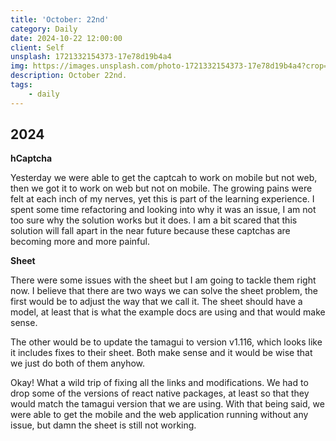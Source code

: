 ```yaml
---
title: 'October: 22nd'
category: Daily
date: 2024-10-22 12:00:00
client: Self
unsplash: 1721332154373-17e78d19b4a4
img: https://images.unsplash.com/photo-1721332154373-17e78d19b4a4?crop=entropy&cs=srgb&fm=jpg&ixid=MnwzNjM5Nzd8MHwxfHJhbmRvbXx8fHx8fHx8fDE2ODE3NDg2ODY&ixlib=rb-4.0.3&q=85
description: October 22nd.
tags:
    - daily
---
```



## 2024

**hCaptcha**

Yesterday we were able to get the captcah to work on mobile but not web, then we got it to work on web but not on mobile.
The growing pains were felt at each inch of my nerves, yet this is part of the learning experience.
I spent some time refactoring and looking into why it was an issue, I am not too sure why the solution works but it does.
I am a bit scared that this solution will fall apart in the near future because these captchas are becoming more and more painful.

**Sheet**

There were some issues with the sheet but I am going to tackle them right now.
I believe that there are two ways we can solve the sheet problem, the first would be to adjust the way that we call it.
The sheet should have a model, at least that is what the example docs are using and that would make sense.

The other would be to update the tamagui to version v1.116, which looks like it includes fixes to their sheet.
Both make sense and it would be wise that we just do both of them anyhow.

Okay! What a wild trip of fixing all the links and modifications.
We had to drop some of the versions of react native packages, at least so that they would match the tamagui version that we are using.
With that being said, we were able to get the mobile and the web application running without any issue, but damn the sheet is still not working.